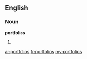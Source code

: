 ==English==

===Noun===
'''portfolios'''

# {{plural of|[[portfolio]]}}

[[ar:portfolios]]
[[fr:portfolios]]
[[my:portfolios]]